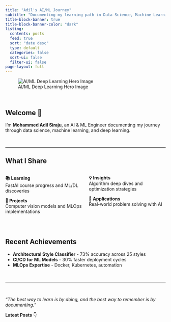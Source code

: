 ```yaml
---
title: "Adil's AI/ML Journey"
subtitle: "Documenting my learning path in Data Science, Machine Learning & Deep Learning"
title-block-banner: true
title-block-banner-color: "dark"
listing:
  contents: posts
  feed: true
  sort: "date desc"
  type: default
  categories: false
  sort-ui: false
  filter-ui: false
page-layout: full
---
```


::: {.hero-container}
![AI/ML Deep Learning Hero Image](hero.png){.hero-image}
:::

<br>

::: {.text-center}
# Welcome 👋

I'm **Mohammed Adil Siraju**, an AI & ML Engineer documenting my journey through data science, machine learning, and deep learning.
:::

<br>

---

## What I Share

:::: {.columns}
::: {.column width="50%"}
**📚 Learning**  
FastAI course progress and ML/DL discoveries

**🔬 Projects**  
Computer vision models and MLOps implementations
:::

::: {.column width="50%"}
**💡 Insights**  
Algorithm deep dives and optimization strategies

**🚀 Applications**  
Real-world problem solving with AI
:::
::::

<br>

## Recent Achievements

- **Architectural Style Classifier** - 73% accuracy across 25 styles
- **CI/CD for ML Models** - 30% faster deployment cycles  
- **MLOps Expertise** - Docker, Kubernetes, automation

<br>

---

<br>

::: {.text-center}
*"The best way to learn is by doing, and the best way to remember is by documenting."*

**Latest Posts** 👇
:::


